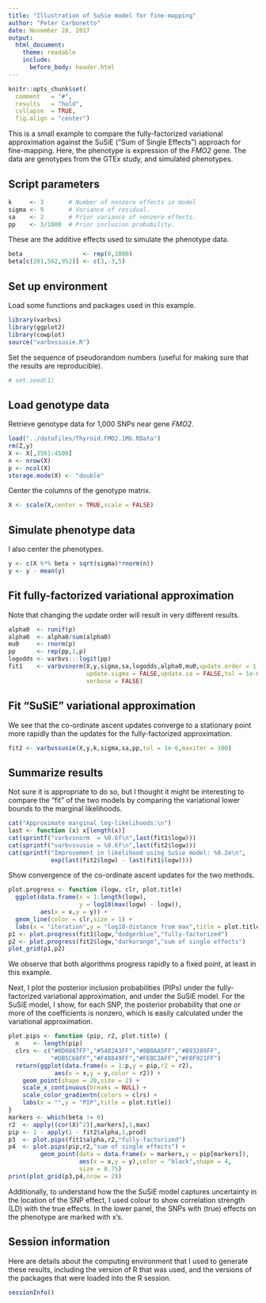```yaml
---
title: "Illustration of SuSie model for fine-mapping"
author: "Peter Carbonetto"
date: November 28, 2017
output:
  html_document:
    theme: readable
    include:
      before_body: header.html
---
```


```r
knitr::opts_chunk$set(
  comment   = "#",
  results   = "hold",
  collapse  = TRUE,
  fig.align = "center")
```

This is a small example to compare the fully-factorized variational
approximation against the SuSiE ("Sum of Single Effects") approach for
fine-mapping. Here, the phenotype is expression of the *FMO2*
gene. The data are genotypes from the GTEx study, and simulated
phenotypes.

## Script parameters

```r
k     <- 3       # Number of nonzero effects in model
sigma <- 9       # Variance of residual.
sa    <- 2       # Prior variance of nonzero effects.
pp    <- 3/1000  # Prior inclusion probability.
```

These are the additive effects used to simulate the
phenotype data.

```r
beta                 <- rep(0,1000)
beta[c(201,562,952)] <- c(3,-3,5)
```

## Set up environment

Load some functions and packages used in this example.

```r
library(varbvs)
library(ggplot2)
library(cowplot)
source("varbvssusie.R")
```

Set the sequence of pseudorandom numbers (useful for making sure
that the results are reproducible).

```r
# set.seed(1)
```

## Load genotype data

Retrieve genotype data for 1,000 SNPs near gene *FMO2*.

```r
load("../datafiles/Thyroid.FMO2.1Mb.RData")
rm(Z,y)
X <- X[,3501:4500]
n <- nrow(X)
p <- ncol(X)
storage.mode(X) <- "double"
```

Center the columns of the genotype matrix.

```r
X <- scale(X,center = TRUE,scale = FALSE)
```

## Simulate phenotype data

I also center the phenotypes.

```r
y <- c(X %*% beta + sqrt(sigma)*rnorm(n))
y <- y - mean(y)
```

## Fit fully-factorized variational approximation

Note that changing the update order will result in very different results.

```r
alpha0  <- runif(p)
alpha0  <- alpha0/sum(alpha0)
mu0     <- rnorm(p)
pp      <- rep(pp,1,p)
logodds <- varbvs:::logit(pp)
fit1    <- varbvsnorm(X,y,sigma,sa,logodds,alpha0,mu0,update.order = 1:p,
                      update.sigma = FALSE,update.sa = FALSE,tol = 1e-6,
					  verbose = FALSE)
```

## Fit "SuSiE" variational approximation

We see that the co-ordinate ascent updates converge to a stationary
point more rapidly than the updates for the fully-factorized
approximation.

```r
fit2 <- varbvssusie(X,y,k,sigma,sa,pp,tol = 1e-6,maxiter = 100)
```

## Summarize results

Not sure it is appropriate to do so, but I thought it might be
interesting to compare the "fit" of the two models by comparing
the variational lower bounds to the marginal likelihoods.

```r
cat("Approximate marginal log-likelihoods:\n")
last <- function (x) x[length(x)]
cat(sprintf("varbvsnorm  = %0.6f\n",last(fit1$logw)))
cat(sprintf("varbvssusie = %0.6f\n",last(fit2$logw)))
cat(sprintf("Improvement in likelihood using SuSie model: %0.2e\n",
            exp(last(fit2$logw) - last(fit1$logw))))
```

Show convergence of the co-ordinate ascent updates for the two
methods.

```r
plot.progress <- function (logw, clr, plot.title)
  ggplot(data.frame(x = 1:length(logw),
                    y = log10(max(logw) - logw)),
		 aes(x = x,y = y)) +
  geom_line(color = clr,size = 1) +
  labs(x = "iteration",y = "log10-distance from max",title = plot.title)
p1 <- plot.progress(fit1$logw,"dodgerblue","fully-factorized")
p2 <- plot.progress(fit2$logw,"darkorange","sum of single effects")
plot_grid(p1,p2)
```

We observe that both algorithms progress rapidly to a fixed point, at
least in this example.

Next, I plot the posterior inclusion probabilities (PIPs) under the
fully-factorized variational approximation, and under the SuSiE
model. For the SuSiE model, I show, for each SNP, the posterior
probability that one or more of the coefficients is nonzero, which is
easily calculated under the variational approximation.

```r
plot.pips <- function (pip, r2, plot.title) {
  n    <- length(pip)
  clrs <- c("#0D0887FF","#5402A3FF","#8B0AA5FF","#B93289FF",
            "#DB5C68FF","#F48849FF","#FEBC2AFF","#F0F921FF")
  return(ggplot(data.frame(x = 1:p,y = pip,r2 = r2),
             aes(x = x,y = y,color = r2)) +
    geom_point(shape = 20,size = 2) +
    scale_x_continuous(breaks = NULL) +
    scale_color_gradientn(colors = clrs) +
    labs(x = "",y = "PIP",title = plot.title))
}
markers <- which(beta != 0)
r2  <- apply((cor(X)^2)[,markers],1,max)
pip <- 1 - apply(1 - fit2$alpha,1,prod)
p3  <- plot.pips(fit1$alpha,r2,"fully-factorized")
p4  <- plot.pips(pip,r2,"sum of single effects") +
         geom_point(data = data.frame(x = markers,y = pip[markers]),
                    aes(x = x,y = y),color = "black",shape = 4,
					size = 0.75)
print(plot_grid(p3,p4,nrow = 2))
```

Additionally, to understand how the the SuSiE model captures
uncertainty in the location of the SNP effect, I used colour to show
correlation strength (LD) with the true effects. In the lower panel,
the SNPs with (true) effects on the phenotype are marked with x's.

## Session information

Here are details about the computing environment that I used to
generate these results, including the version of R that was used, and
the versions of the packages that were loaded into the R session.

```r
sessionInfo()
```
